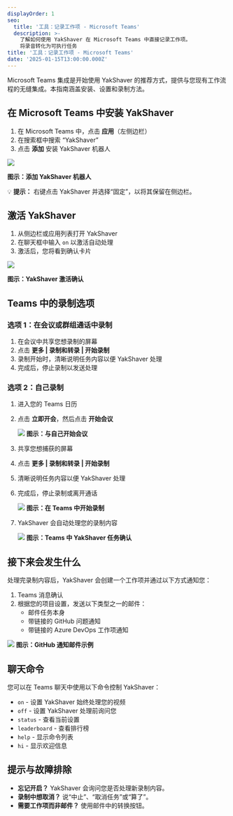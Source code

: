 ```yaml
---
displayOrder: 1
seo:
  title: '工具：记录工作项 - Microsoft Teams'
  description: >-
    了解如何使用 YakShaver 在 Microsoft Teams 中直接记录工作项。
    将录音转化为可执行任务
title: '工具：记录工作项 - Microsoft Teams'
date: '2025-01-15T13:00:00.000Z'
---
```


Microsoft Teams 集成是开始使用 YakShaver 的推荐方式，提供与您现有工作流程的无缝集成。本指南涵盖安装、设置和录制方法。

## 在 Microsoft Teams 中安装 YakShaver

1. 在 Microsoft Teams 中，点击 **应用**（左侧边栏）
2. 在搜索框中搜索 “YakShaver”
3. 点击 **添加** 安装 YakShaver 机器人

![](/adding-bot.png)

**图示：添加 YakShaver 机器人**

💡 **提示：** 右键点击 YakShaver 并选择“固定”，以将其保留在侧边栏。

## 激活 YakShaver

1. 从侧边栏或应用列表打开 YakShaver
2. 在聊天框中输入 `on` 以激活自动处理
3. 激活后，您将看到确认卡片

![](/turn-on-card.png)

**图示：YakShaver 激活确认**

## Teams 中的录制选项

### 选项 1：在会议或群组通话中录制

1. 在会议中共享您想录制的屏幕
2. 点击 **更多 | 录制和转录 | 开始录制**
3. 录制开始时，清晰说明任务内容以便 YakShaver 处理
4. 完成后，停止录制以发送处理

### 选项 2：自己录制

1. 进入您的 Teams 日历
2. 点击 **立即开会**，然后点击 **开始会议**

   ![](/YakShaver/Blogs/meeting-with-yourself.png)
   **图示：与自己开始会议**
3. 共享您想捕获的屏幕
4. 点击 **更多 | 录制和转录 | 开始录制**
5. 清晰说明任务内容以便 YakShaver 处理
6. 完成后，停止录制或离开通话

   ![](/YakShaver/Blogs/start-recording.png)
   **图示：在 Teams 中开始录制**
7. YakShaver 会自动处理您的录制内容

   ![](/YakShaver/yakshaver-is-done.png)
   **图示：Teams 中 YakShaver 任务确认**

## 接下来会发生什么

处理完录制内容后，YakShaver 会创建一个工作项并通过以下方式通知您：

1. Teams 消息确认
2. 根据您的项目设置，发送以下类型之一的邮件：
   * 邮件任务本身
   * 带链接的 GitHub 问题通知
   * 带链接的 Azure DevOps 工作项通知

![](/YakShaver/yakshaver-github-email.png)
**图示：GitHub 通知邮件示例**

## 聊天命令

您可以在 Teams 聊天中使用以下命令控制 YakShaver：

* `on` - 设置 YakShaver 始终处理您的视频
* `off` - 设置 YakShaver 处理前询问您
* `status` - 查看当前设置
* `leaderboard` - 查看排行榜
* `help` - 显示命令列表
* `hi` - 显示欢迎信息

## 提示与故障排除

* **忘记开启？** YakShaver 会询问您是否处理新录制内容。
* **录制中想取消？** 说“中止”、“取消任务”或“算了”。
* **需要工作项而非邮件？** 使用邮件中的转换按钮。